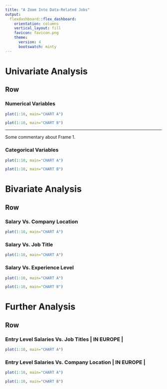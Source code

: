 ```yaml
---
title: "A Zoom Into Data-Related Jobs"
output: 
  flexdashboard::flex_dashboard:
    orientation: columns
    vertical_layout: fill
    favicon: favicon.png
    theme:
      version: 4
      bootswatch: minty
---
```



# Univariate Analysis {data-orientation=rows}

## Row {.tabset .tabset-fade}

### Numerical Variables {data-height=500}

```r
plot(1:10, main="CHART A")

plot(1:10, main="CHART B")

```

*** 

Some commentary about Frame 1.

### Categorical Variables {data-height=500}

```r
plot(1:10, main="CHART A")

plot(1:10, main="CHART B")


```

# Bivariate Analysis

## Row {.tabset .tabset-fade}

### Salary Vs. Company Location


```r
plot(1:10, main="CHART A")

```

### Salary Vs. Job Title

```r
plot(1:10, main="CHART A")

```

### Salary Vs. Experience Level

```r
plot(1:10, main="CHART A")

plot(1:10, main="CHART B")

```

# Further Analysis

## Row {.tabset .tabset-fade}

### Entry Level Salaries Vs. Job Titles \| IN EUROPE \|

```r
plot(1:10, main="CHART A")
```

### Entry Level Salaries Vs. Company Location \| IN EUROPE \|

```r
plot(1:10, main="CHART A")

plot(1:10, main="CHART B")
```
